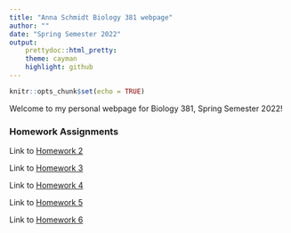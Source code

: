 ```yaml
---
title: "Anna Schmidt Biology 381 webpage"
author: ""
date: "Spring Semester 2022"
output:
    prettydoc::html_pretty:
    theme: cayman
    highlight: github
---
```


```r
knitr::opts_chunk$set(echo = TRUE)
```

Welcome to my personal webpage for Biology 381, Spring Semester 2022!

### **Homework Assignments**
Link to [Homework 2](Homework_02.html)

Link to [Homework 3](Homework_03.html)

Link to [Homework 4](Homework_04.html)

Link to [Homework 5](Homework_05.html)

Link to [Homework 6](Homework_06.html)


